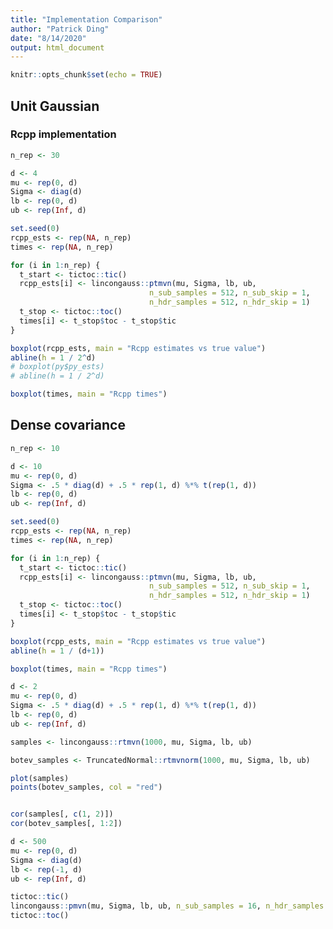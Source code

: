 ```yaml
---
title: "Implementation Comparison"
author: "Patrick Ding"
date: "8/14/2020"
output: html_document
---
```


```r
knitr::opts_chunk$set(echo = TRUE)
```

## Unit Gaussian

### Rcpp implementation

```r
n_rep <- 30

d <- 4
mu <- rep(0, d)
Sigma <- diag(d)
lb <- rep(0, d)
ub <- rep(Inf, d)

set.seed(0)
rcpp_ests <- rep(NA, n_rep)
times <- rep(NA, n_rep)

for (i in 1:n_rep) {
  t_start <- tictoc::tic()
  rcpp_ests[i] <- lincongauss::ptmvn(mu, Sigma, lb, ub, 
                               n_sub_samples = 512, n_sub_skip = 1,
                               n_hdr_samples = 512, n_hdr_skip = 1)
  t_stop <- tictoc::toc()
  times[i] <- t_stop$toc - t_stop$tic
}
```

```r
boxplot(rcpp_ests, main = "Rcpp estimates vs true value")
abline(h = 1 / 2^d)
# boxplot(py$py_ests)
# abline(h = 1 / 2^d)
```

```r
boxplot(times, main = "Rcpp times")
```
## Dense covariance

```r
n_rep <- 10

d <- 10
mu <- rep(0, d)
Sigma <- .5 * diag(d) + .5 * rep(1, d) %*% t(rep(1, d))
lb <- rep(0, d)
ub <- rep(Inf, d)

set.seed(0)
rcpp_ests <- rep(NA, n_rep)
times <- rep(NA, n_rep)

for (i in 1:n_rep) {
  t_start <- tictoc::tic()
  rcpp_ests[i] <- lincongauss::ptmvn(mu, Sigma, lb, ub, 
                               n_sub_samples = 512, n_sub_skip = 1,
                               n_hdr_samples = 512, n_hdr_skip = 1)
  t_stop <- tictoc::toc()
  times[i] <- t_stop$toc - t_stop$tic
}
```

```r
boxplot(rcpp_ests, main = "Rcpp estimates vs true value")
abline(h = 1 / (d+1))

boxplot(times, main = "Rcpp times")
```


```r
d <- 2
mu <- rep(0, d)
Sigma <- .5 * diag(d) + .5 * rep(1, d) %*% t(rep(1, d))
lb <- rep(0, d)
ub <- rep(Inf, d)

samples <- lincongauss::rtmvn(1000, mu, Sigma, lb, ub)

botev_samples <- TruncatedNormal::rtmvnorm(1000, mu, Sigma, lb, ub)

plot(samples)
points(botev_samples, col = "red")


cor(samples[, c(1, 2)])
cor(botev_samples[, 1:2])
```

```r
d <- 500
mu <- rep(0, d)
Sigma <- diag(d)
lb <- rep(-1, d)
ub <- rep(Inf, d)

tictoc::tic()
lincongauss::pmvn(mu, Sigma, lb, ub, n_sub_samples = 16, n_hdr_samples = 16)
tictoc::toc()
```
